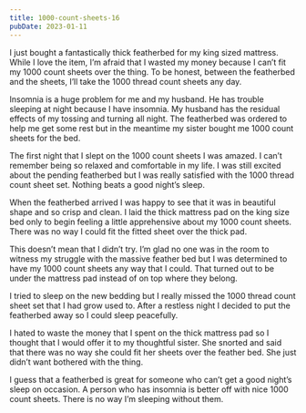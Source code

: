 ```yaml
---
title: 1000-count-sheets-16
pubDate: 2023-01-11
---
```


I just bought a fantastically thick featherbed for my king sized mattress. While I love the item, I’m afraid that I wasted my money because I can’t fit my 1000 count sheets over the thing. To be honest, between the featherbed and the sheets, I’ll take the 1000 thread count sheets any day.

Insomnia is a huge problem for me and my husband. He has trouble sleeping at night because I have insomnia. My husband has the residual effects of my tossing and turning all night. The featherbed was ordered to help me get some rest but in the meantime my sister bought me 1000 count sheets for the bed.

The first night that I slept on the 1000 count sheets I was amazed. I can’t remember being so relaxed and comfortable in my life. I was still excited about the pending featherbed but I was really satisfied with the 1000 thread count sheet set. Nothing beats a good night’s sleep.

When the featherbed arrived I was happy to see that it was in beautiful shape and so crisp and clean. I laid the thick mattress pad on the king size bed only to begin feeling a little apprehensive about my 1000 count sheets. There was no way I could fit the fitted sheet over the thick pad. 

This doesn’t mean that I didn’t try. I’m glad no one was in the room to witness my struggle with the massive feather bed but I was determined to have my 1000 count sheets any way that I could. That turned out to be under the mattress pad instead of on top where they belong.

I tried to sleep on the new bedding but I really missed the 1000 thread count sheet set that I had grow used to. After a restless night I decided to put the featherbed away so I could sleep peacefully. 

I hated to waste the money that I spent on the thick mattress pad so I thought that I would offer it to my thoughtful sister. She snorted and said that there was no way she could fit her sheets over the feather bed. She just didn’t want bothered with the thing.

I guess that a featherbed is great for someone who can’t get a good night’s sleep on occasion. A person who has insomnia is better off with nice 1000 count sheets. There is no way I’m sleeping without them.